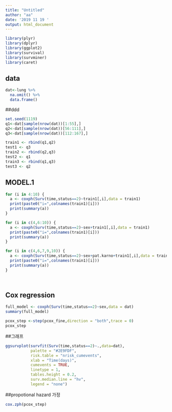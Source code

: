 ```yaml
---
title: "Untitled"
author: "aa"
date: '2019 11 19 '
output: html_document
---
```


```r
library(plyr)
library(dplyr)
library(ggplot2)
library(survival)
library(survminer)
library(caret)
```

## data

```r
dat<-lung %>%
  na.omit() %>%
  data.frame()
```

##ddd

```r
set.seed(1119)
q1<-dat[sample(nrow(dat))[1:55],]
q2<-dat[sample(nrow(dat))[56:111],]
q3<-dat[sample(nrow(dat))[112:167],]

train1 <- rbind(q1,q2)
test1 <- q3
train2 <- rbind(q2,q3)
test2 <- q1
train3 <- rbind(q1,q3)
test3 <- q2


```

## MODEL.1

```r
for (i in 4:10) {
  a <- coxph(Surv(time,status==2)~train1[,i],data = train1)
  print(paste0("i=",colnames(train1)[i]))
  print(summary(a))
}

for (i in c(4,6:10)) {
  a <- coxph(Surv(time,status==2)~sex+train1[,i],data = train1)
  print(paste0("i=",colnames(train1)[i]))
  print(summary(a))
}

for (i in c(4,6,7,9,10)) {
  a <- coxph(Surv(time,status==2)~sex+pat.karno+train1[,i],data = train1)
  print(paste0("i=",colnames(train1)[i]))
  print(summary(a))
}




```

## Cox regression

```r
full_model <- coxph(Surv(time,status==2)~sex,data = dat)
summary(full_model)

pcox_step <-step(pcox_fine,direction = "both",trace = 0)
pcox_step
```

##그래프

```r
ggsurvplot(survfit(Surv(time,status==2)~.,data=dat),
           palette = "#2E9FDF",
           risk.table = "nrisk_cumevents",
           xlab = "Time(days)",
           cumevents = TRUE,
           linetype = 1,
           tables.height = 0.2,
           surv.median.line = "hv",
           legend = "none")
```

##propotional hazard 가정

```r

cox.zph(pcox_step)

```